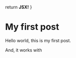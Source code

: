 
return <strong>JSX!</strong>
}

# My first post

Hello world, this is my first post.

And, it works with <AComponent />

